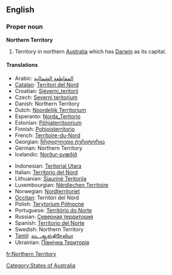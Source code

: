 {{wikipedia}}
==English==

===Proper noun===
'''Northern Territory'''

# Territory in northern [[Australia]] which has [[Darwin]] as its capital.

====Translations====
{{trans-top|Territory in northern Australia}}
* Arabic: [[المقاطعة الشمالية]]
* [[Catalan]]: [[Territori del Nord]]
* Croatian: [[Sjeverni_teritorij]]
* Czech: [[Severní teritorium]]
* Danish: Northern Territory
* Dutch: [[Noordelijk Territorium]]
* Esperanto: [[Norda_Teritorio]]
* Estonian: [[Põhjaterritoorium]]
* Finnish: [[Pohjoisterritorio]]
* French: [[Territoire-du-Nord]] {{m}}
* Georgian: [[ჩრდილოეთი ტერიტორია]]
* German: Northern Territory
* Icelandic: [[Norður-svæðið]]
{{trans-mid}}
* Indonesian: [[Teritorial Utara]]
* Italian: [[Territorio del Nord]]
* Lithuanian: [[Šiaurinė Teritorija]]
* Luxembourgian: [[Nërdlechen Territoire]]
* Norwegian: [[Nordterritoriet]]
* [[Occitan]]: Territòri del Nòrd
* Polish: [[Terytorium Północne]]
* Portuguese: [[Território do Norte]]
* Russian: [[Северная территория]]
* Spanish: [[Territorio del Norte]]
* Swedish: Northern Territory
* [[Tamil]]: [[வட ஆஸ்திரேலியா]]
* Ukrainian: [[Північна Територія]]
{{trans-bottom}}

[[Category:States of Australia]]

[[fr:Northern Territory]]